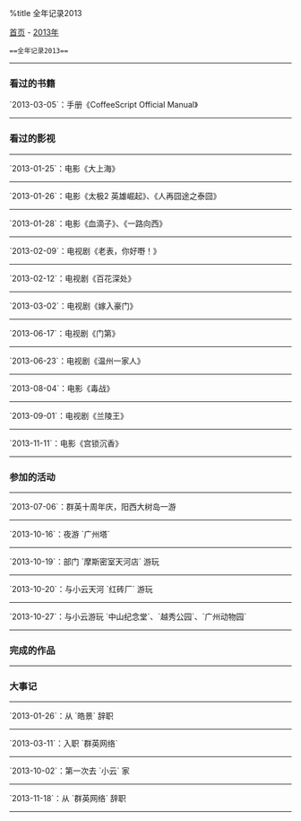 %title 全年记录2013

[[../../index|首页]] - [[index|2013年]]
 ==全年记录2013==
----
===看过的书籍===

`2013-03-05`：手册《CoffeeScript Official Manual》
----
===看过的影视===
----
`2013-01-25`：电影《大上海》
----
`2013-01-26`：电影《太极2 英雄崛起》、《人再囧途之泰囧》
----
`2013-01-28`：电影《血滴子》、《一路向西》
----
`2013-02-09`：电视剧《老表，你好嘢！》
----
`2013-02-12`：电视剧《百花深处》
----
`2013-03-02`：电视剧《嫁入豪门》
----
`2013-06-17`：电视剧《门第》
----
`2013-06-23`：电视剧《温州一家人》
----
`2013-08-04`：电影《毒战》
----
`2013-09-01`：电视剧《兰陵王》
----
`2013-11-11`：电影《宫锁沉香》
----
===参加的活动===
----
`2013-07-06`：群英十周年庆，阳西大树岛一游
----
`2013-10-16`：夜游 `广州塔`
----
`2013-10-19`：部门 `摩斯密室天河店` 游玩
----
`2013-10-20`：与小云天河 `红砖厂` 游玩
----
`2013-10-27`：与小云游玩 `中山纪念堂`、`越秀公园`、`广州动物园`
----
===完成的作品===
----
===大事记===
----
`2013-01-26`：从 `皓景` 辞职
----
`2013-03-11`：入职 `群英网络`
----
`2013-10-02`：第一次去 `小云` 家
----
`2013-11-18`：从 `群英网络` 辞职
----
